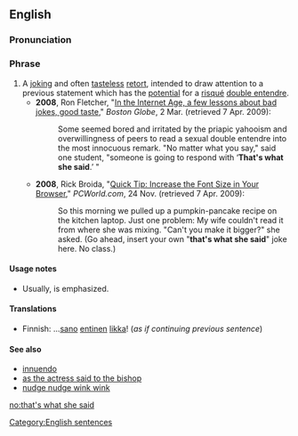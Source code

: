 ==English==
===Pronunciation===
{{audio|en-us-that's what she said.ogg|Audio (US)}}
===Phrase===
{{infl|en|phrase|head=[[that]][['s]] [[what]] [[she]] [[said]]}}

# A [[joke|joking]] and often [[tasteless]] [[retort]], intended to draw attention to a previous statement which has the [[potential]] for a [[risqué]] [[double entendre]].
#* '''2008''',  Ron Fletcher, "[http://www.boston.com/news/local/articles/2008/03/02/in_the_internet_age_a_few_lessons_about_bad_jokes_good_taste/ In the Internet Age, a few lessons about bad jokes, good taste]," ''Boston Globe'', 2 Mar. (retrieved 7 Apr. 2009):
#*: Some seemed bored and irritated by the priapic yahooism and overwillingness of peers to read a sexual double entendre into the most innocuous remark. "No matter what you say," said one student, "someone is going to respond with ‘'''That's what she said'''.’ "
#* '''2008''', Rick Broida, "[http://www.pcworld.com/businesscenter/article/154442/quick_tip_increase_the_font_size_in_your_browser.html?tk=rl_noinform Quick Tip: Increase the Font Size in Your Browser]," ''PCWorld.com'', 24 Nov. (retrieved 7 Apr. 2009):
#*: So this morning we pulled up a pumpkin-pancake recipe on the kitchen laptop. Just one problem: My wife couldn't read it from where she was mixing. "Can't you make it bigger?" she asked. (Go ahead, insert your own "'''that's what she said'''" joke here. No class.)

====Usage notes====
* Usually, {{term|she}} is emphasized.

====Translations====
{{trans-top|retort}}
* Finnish: ...[[sano]] [[entinen]] [[likka]]! (''as if continuing previous sentence'')
{{trans-mid}}
{{trans-bottom}}

====See also====
* [[innuendo]]
* [[as the actress said to the bishop]]
* [[nudge nudge wink wink]]

[[Category:English sentences]]

[[no:that's what she said]]